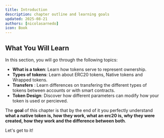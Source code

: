```yaml
---
title: Introduction
description: chapter outline and learning goals
updated: 2025-08-21
authors: [nicolasarnedo]
icon: Book
---
```


## What You Will Learn

In this section, you will go through the following topics:

- **What is a token**: Learn how tokens serve to represent ownership.
- **Types of tokens**: Learn about ERC20 tokens, Native tokens and Wrapped tokens.
- **Transfers** : Learn differences on transfering the different types of tokens between accounts or with smart contracts.
- **Token Design**: Discover how different parameters can modify how your token is used or percieved.

The **goal** of this chapter is that by the end of it you perfectly understand **what a native token is, how they work, what an erc20 is, why they were created, how they work and the difference between both**. 

Let's get to it! 